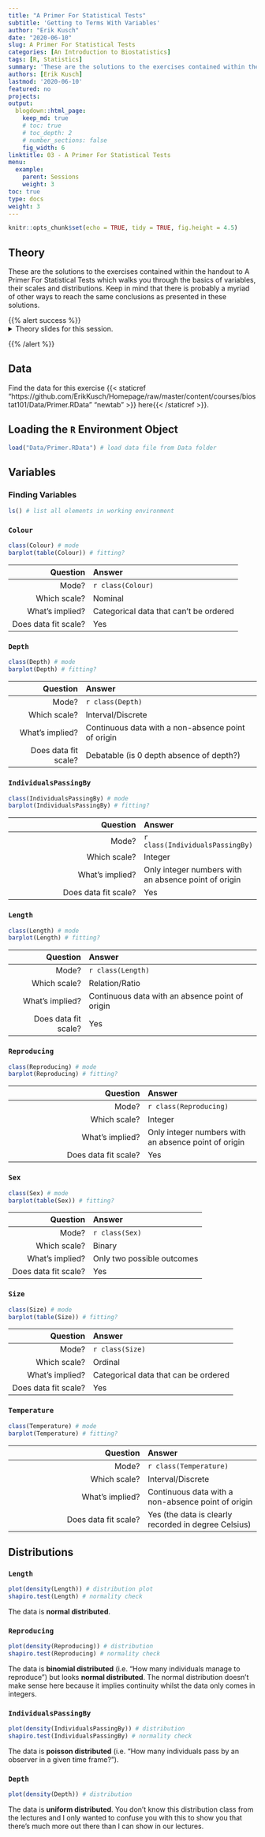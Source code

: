 ```yaml
---
title: "A Primer For Statistical Tests"
subtitle: 'Getting to Terms With Variables'
author: "Erik Kusch"
date: "2020-06-10"
slug: A Primer For Statistical Tests
categories: [An Introduction to Biostatistics]
tags: [R, Statistics]
summary: 'These are the solutions to the exercises contained within the handout to A Primer For Statistical Tests which walks you through the basics of variables, their scales and distributions. Keep in mind that there is probably a myriad of other ways to reach the same conclusions as presented in these solutions.'
authors: [Erik Kusch]
lastmod: '2020-06-10'
featured: no
projects:
output:
  blogdown::html_page:
    keep_md: true
    # toc: true
    # toc_depth: 2
    # number_sections: false
    fig_width: 6
linktitle: 03 - A Primer For Statistical Tests
menu:
  example:
    parent: Sessions
    weight: 3
toc: true
type: docs
weight: 3
---
```

 
```r
knitr::opts_chunk$set(echo = TRUE, tidy = TRUE, fig.height = 4.5)
```

## Theory
These are the solutions to the exercises contained within the handout to A Primer For Statistical Tests which walks you through the basics of variables, their scales and distributions. Keep in mind that there is probably a myriad of other ways to reach the same conclusions as presented in these solutions.

{{% alert success %}}
<details>
  <summary>Theory slides for this session.</summary>
  Click the outline of the presentation below to get to the HTML version of the slides for this session.
    <a href="https://htmlpreview.github.io/?https://github.com/ErikKusch/Homepage/blob/master/static/courses/biostat101/03---A-Primer-For-Statistical-Tests_Handout.html" target="_blank"><img src="/courses/biostat101/03---BioStat101_featured.png" width="900" margin-top = "0"/></a>
</details> 
{{% /alert %}}

## Data
Find the data for this exercise {{< staticref "https://github.com/ErikKusch/Homepage/raw/master/content/courses/biostat101/Data/Primer.RData" "newtab" >}} here{{< /staticref >}}.

## Loading the `R` Environment Object 
```r
load("Data/Primer.RData") # load data file from Data folder
```

## Variables
### Finding Variables 
```r
ls() # list all elements in working environment
```
### `Colour`
```r
class(Colour) # mode
barplot(table(Colour)) # fitting?
```

| Question | Answer |
|-----:|:----|
| Mode? | `r class(Colour)` |
| Which scale? | Nominal |
| What's implied? | Categorical data that can't be ordered |
| Does data fit scale? | Yes |



### `Depth` 
```r
class(Depth) # mode
barplot(Depth) # fitting?
```


| Question | Answer |
|-----:|:----|
| Mode? | `r class(Depth)` |
| Which scale? | Interval/Discrete |
| What's implied? | Continuous data with a non-absence point of origin |
| Does data fit scale? | Debatable (is 0 depth absence of depth?) |



### `IndividualsPassingBy` 
```r
class(IndividualsPassingBy) # mode
barplot(IndividualsPassingBy) # fitting?
```

| Question | Answer |
|-----:|:----|
| Mode? | `r class(IndividualsPassingBy)` |
| Which scale? | Integer |
| What's implied? | Only integer numbers with an absence point of origin |
| Does data fit scale? | Yes |



### `Length` 
```r
class(Length) # mode
barplot(Length) # fitting?
```

| Question | Answer |
|-----:|:----|
| Mode? | `r class(Length)` |
| Which scale? | Relation/Ratio |
| What's implied? | Continuous data with an absence point of origin |
| Does data fit scale? | Yes |



### `Reproducing` 
```r
class(Reproducing) # mode
barplot(Reproducing) # fitting?
```

| Question | Answer |
|-----:|:----|
| Mode? | `r class(Reproducing)` |
| Which scale? | Integer |
| What's implied? | Only integer numbers with an absence point of origin |
| Does data fit scale? | Yes |



### `Sex`
```r
class(Sex) # mode
barplot(table(Sex)) # fitting?
```

| Question | Answer |
|-----:|:----|
| Mode? | `r class(Sex)` |
| Which scale? | Binary |
| What's implied? | Only two possible outcomes |
| Does data fit scale? | Yes |



### `Size` 
```r
class(Size) # mode
barplot(table(Size)) # fitting?
```

| Question | Answer |
|-----:|:----|
| Mode? | `r class(Size)` |
| Which scale? | Ordinal |
| What's implied? | Categorical data that can be ordered |
| Does data fit scale? | Yes |



### `Temperature` 
```r
class(Temperature) # mode
barplot(Temperature) # fitting?
```

| Question | Answer |
|-----:|:----|
| Mode? | `r class(Temperature)` |
| Which scale? | Interval/Discrete |
| What's implied? | Continuous data with a non-absence point of origin |
| Does data fit scale? | Yes (the data is clearly recorded in degree Celsius) |


## Distributions

### `Length`  
```r
plot(density(Length)) # distribution plot
shapiro.test(Length) # normality check
```

The data is **normal distributed**.

### `Reproducing` 
```r
plot(density(Reproducing)) # distribution
shapiro.test(Reproducing) # normality check
```

The data is **binomial distributed** (i.e. "How many individuals manage to reproduce") but looks **normal distributed**. The normal distribution doesn't make sense here because it implies continuity whilst the data only comes in integers.

### `IndividualsPassingBy`  
```r
plot(density(IndividualsPassingBy)) # distribution
shapiro.test(IndividualsPassingBy) # normality check
```

The data is **poisson distributed** (i.e. "How many individuals pass by an observer in a given time frame?").

### `Depth` 
```r
plot(density(Depth)) # distribution
```

The data is **uniform distributed**. You don't know this distribution class from the lectures and I only wanted to confuse you with this to show you that there's much more out there than I can show in our lectures.
